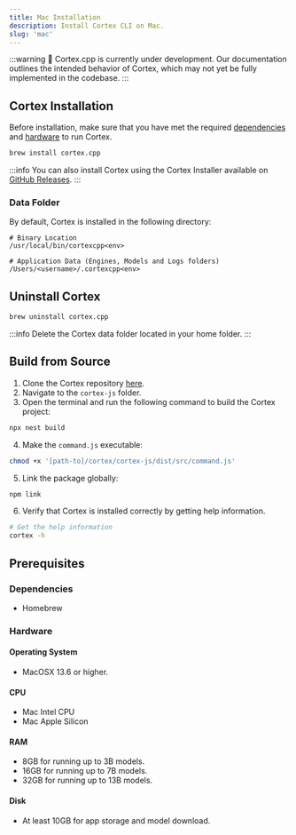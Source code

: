 ```yaml
---
title: Mac Installation
description: Install Cortex CLI on Mac.
slug: 'mac'
---
```



:::warning
🚧 Cortex.cpp is currently under development. Our documentation outlines the intended behavior of Cortex, which may not yet be fully implemented in the codebase.
:::

## Cortex Installation
Before installation, make sure that you have met the required [dependencies](#dependencies) and [hardware](#hardware) to run Cortex.

```sh
brew install cortex.cpp
```
:::info
You can also install Cortex using the Cortex Installer available on [GitHub Releases](https://github.com/janhq/cortex/releases).
:::
### Data Folder
By default, Cortex is installed in the following directory:
```
# Binary Location
/usr/local/bin/cortexcpp<env>

# Application Data (Engines, Models and Logs folders)
/Users/<username>/.cortexcpp<env>
```
## Uninstall Cortex
```sh
brew uninstall cortex.cpp
```
:::info
Delete the Cortex data folder located in your home folder.
:::
## Build from Source

1. Clone the Cortex repository [here](https://github.com/janhq/cortex/tree/dev).
2. Navigate to the `cortex-js` folder.
3. Open the terminal and run the following command to build the Cortex project:

```sh
npx nest build
```

4. Make the `command.js` executable:

```sh
chmod +x '[path-to]/cortex/cortex-js/dist/src/command.js'
```

5. Link the package globally:

```sh
npm link
```
6. Verify that Cortex is installed correctly by getting help information.

```sh
# Get the help information
cortex -h
```

## Prerequisites

### Dependencies
- Homebrew

### Hardware
#### Operating System
- MacOSX 13.6 or higher.
#### CPU
- Mac Intel CPU
- Mac Apple Silicon
#### RAM
- 8GB for running up to 3B models.
- 16GB for running up to 7B models.
- 32GB for running up to 13B models.
#### Disk
- At least 10GB for app storage and model download.
